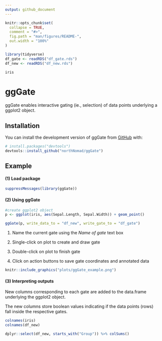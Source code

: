 ```yaml
---
output: github_document
---
```


<!-- README.md is generated from README.Rmd. Please edit that file -->

```r
knitr::opts_chunk$set(
  collapse = TRUE,
  comment = "#>",
  fig.path = "man/figures/README-",
  out.width = "100%"
)

library(tidyverse)
df_gate <- readRDS("df_gate.rds")
df_new <- readRDS("df_new.rds")

iris
```

# ggGate

<!-- badges: start -->
<!-- badges: end -->

ggGate enables interactive gating (ie., selection) of data points underlying a ggplot2 object.

## Installation

You can install the development version of ggGate from [GitHub](https://github.com/) with:

``` r
# install.packages("devtools")
devtools::install_github("northNomad/ggGate")
```

## Example

#### (1) Load package
```r
suppressMessages(library(ggGate))
```


#### (2) Using ggGate
```r
#create ggplot2 object
p <- ggplot(iris, aes(Sepal.Length, Sepal.Width)) + geom_point()

ggGate(p, write_data_to = "df_new", write_gate_to = "df_gate")
```
1. Name the current gate using the *Name of gate* text box

2. Single-click on plot to create and draw gate

3. Double-click on plot to finish gate

4. Click on action buttons to save gate coordinates and annotated data


```r
knitr::include_graphics("plots/ggGate_example.png")
```


#### (3) Interpreting outputs
New columns corresponding to each gate are added to the data.frame underlying the ggplot2 object.

The new columns store boolean values indicating if the data points (rows) fall inside the respective gates.
```r
colnames(iris)
colnames(df_new)
```

```r
dplyr::select(df_new, starts_with("Group")) %>% colSums()
```
